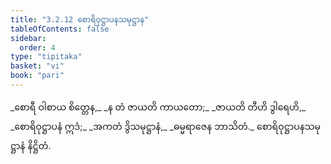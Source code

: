 ```yaml
---
title: "3.2.12 စောရိဝုဋ္ဌာပနသမုဋ္ဌာန"
tableOfContents: false
sidebar:
  order: 4
type: "tipitaka"
basket: "vi"
book: "pari"
---
```



<DynamicBreadcrumb />

<Division number="269" book="pari">

<Paragraph number="1145" type="verses" book="pari">
_စောရီ ဝါစာယ စိတ္တေန,_  
_န တံ ဇာယတိ ကာယတော;_  
_ဇာယတိ တီဟိ ဒွါရေဟိ,_  
_စောရိဝုဋ္ဌာပနံ ဣဒံ;_  
_အကတံ ဒွိသမုဋ္ဌာနံ,_  
_ဓမ္မရာဇေန ဘာသိတံ._  


</Paragraph>
</Division>

<Paragraph number="1146" type="center" book="pari">
စောရိဝုဋ္ဌာပနသမုဋ္ဌာနံ နိဋ္ဌိတံ.
</Paragraph>